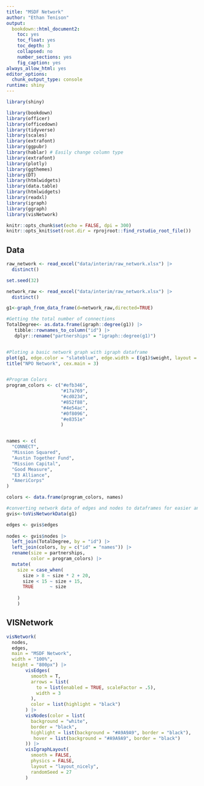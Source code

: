 ```yaml
---
title: "MSDF Network"
author: "Ethan Tenison"
output:
  bookdown::html_document2:
    toc: yes
    toc_float: yes
    toc_depth: 3
    collapsed: no
    number_sections: yes
    fig_caption: yes
always_allow_html: yes
editor_options:
  chunk_output_type: console
runtime: shiny
---
```


```r
library(shiny)

library(bookdown)
library(officer)
library(officedown)
library(tidyverse)
library(scales)
library(extrafont)
library(ggpubr)
library(hablar) # Easily change column type
library(extrafont)
library(plotly)
library(ggthemes)
library(DT)
library(htmlwidgets)
library(data.table)
library(htmlwidgets)
library(readxl)
library(igraph)
library(ggraph)
library(visNetwork)

knitr::opts_chunk$set(echo = FALSE, dpi = 300)
knitr::opts_knit$set(root.dir = rprojroot::find_rstudio_root_file())
```

## Data

```r

raw_network <- read_excel("data/interim/raw_network.xlsx") |> 
  distinct()

set.seed(32)

network_raw <- read_excel("data/interim/raw_network.xlsx") |> 
  distinct()

g1<-graph_from_data_frame(d=network_raw,directed=TRUE) 

#Getting the total number of connections
TotalDegree<- as.data.frame(igraph::degree(g1)) |> 
   tibble::rownames_to_column("id") |> 
   dplyr::rename("partnerships" = "igraph::degree(g1)")


#Ploting a basic network graph with igraph dataframe 
plot(g1, edge.color = "slateblue", edge.width = E(g1)$weight, layout = layout_nicely, vertex.label = ifelse(igraph::degree(g1) > 4, V(g1)$name, NA), vertex.size = sqrt(igraph::degree(g1) * 2), vertex.label.color = "black", vertex.label.font = 2, vertex.label.degree = 1.5, vertex.label.cex = 1.3, asp = -5, vertex.color = "gold") # vertex.frame.color = "gold"
title("NPO Network", cex.main = 3)


#Program Colors
program_colors <- c("#efb346",
                    "#17a769",
                    "#cd023d",
                    "#852f88",
                    "#4e54ac",
                    "#0f8096",
                    "#e8351e"
                    )


names <- c(
  "CONNECT",
  "Mission Squared",
  "Austin Together Fund",
  "Mission Capital",
  "Good Measure",
  "E3 Alliance",
  "AmeriCorps"
)

colors <- data.frame(program_colors, names)

#converting network data of edges and nodes to dataframes for easier analysis 
gvis<-toVisNetworkData(g1)

edges <- gvis$edges
  
nodes <- gvis$nodes |>
  left_join(TotalDegree, by = "id") |> 
  left_join(colors, by = c("id" = "names")) |> 
  rename(size = partnerships,
         color = program_colors) |> 
  mutate(
    size = case_when(
      size > 8 ~ size * 2 + 20,
      size < 15 ~ size + 15,
      TRUE      ~ size
      
    )
    )

```


## VISNetwork

```r

visNetwork(
  nodes,
  edges,
  main = "MSDF Network",
  width = "100%",
  height = "800px") |>
       visEdges(
         smooth = T,
         arrows = list(
           to = list(enabled = TRUE, scaleFactor = .5),
           width = 3
         ),
         color = list(highlight = "black")
       ) |> 
       visNodes(color = list(
         background = "white",
         border = "black",
         highlight = list(background = "#A9A9A9", border = "black"),
          hover = list(background = "#A9A9A9", border = "black")
       )) |>
       visIgraphLayout(
         smooth = FALSE,
         physics = FALSE,
         layout = "layout_nicely",
         randomSeed = 27
       ) 
```
